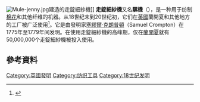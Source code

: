[[File:Mule-jenny.jpg|right]]建造的走錠細紗機]]
'''走錠細紗機'''又名'''騾機'''（{{lang-en|Spinning mule}}），是一种用于纺制[[棉花|棉花]]和其他纤维的机器。从18世纪末到20世纪初，它们在[[英國|英國]]蘭開夏和其他地方的工厂被广泛使用<ref>{{Harvnb|Catling|1986|p=11}}</ref>。它是由發明家[[塞繆爾·克朗普頓|塞繆爾·克朗普頓]]（Samuel Crompton）在1775年至1779年间发明。在使用走錠細紗機的高峰期，仅在[[蘭開夏|蘭開夏]]就有50,000,000个走錠細紗機被投入使用。

== 參考資料 ==
{{Reflist|2}}

[[Category:英國發明|Category:英國發明]]
[[Category:纺织工具|Category:纺织工具]]
[[Category:18世纪发明|Category:18世纪发明]]